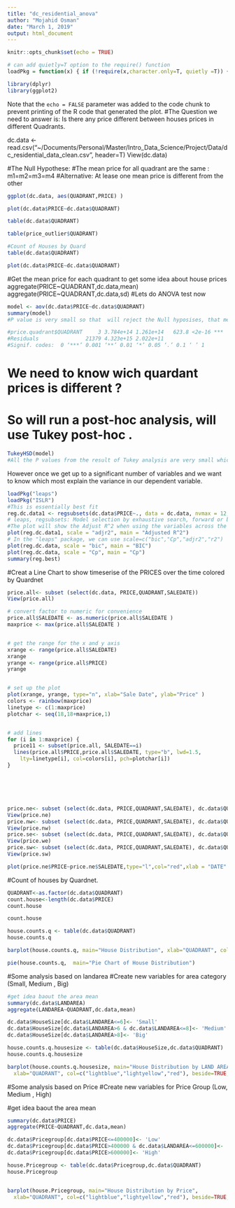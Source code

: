 ---
title: "dc_residential_anova"
author: "Mojahid Osman"
date: "March 1, 2019"
output: html_document
---



```{r setup, include=FALSE}
knitr::opts_chunk$set(echo = TRUE)
```
```{r basicfcn, include=F}
# can add quietly=T option to the require() function
loadPkg = function(x) { if (!require(x,character.only=T, quietly =T)) { install.packages(x,dep=T,repos="http://cran.us.r-project.org"); if(!require(x,character.only=T)) stop("Package not found") } }
```

```{r pressure, echo=FALSE}

library(dplyr)
library(ggplot2)

```

Note that the `echo = FALSE` parameter was added to the code chunk to prevent printing of the R code that generated the plot.
#The Question we need to answer is: Is there any price different between houses prices in different Quadrants. 

dc.data <- read.csv("~/Documents/Personal/Master/Intro_Data_Science/Project/Data/dc_residential_data_clean.csv", header=T)
View(dc.data)

#The Null Hypothese:
#The mean price for all quadrant are the same : m1=m2=m3=m4
#Alternative: At lease one mean price is different from the other 

```{r}
ggplot(dc.data, aes(QUADRANT,PRICE) )

plot(dc.data$PRICE~dc.data$QUADRANT)

table(dc.data$QUADRANT)

table(price_outlier$QUADRANT)

#Count of Houses by Quard
table(dc.data$QUADRANT)

plot(dc.data$PRICE~dc.data$QUADRANT)

```

#Get the mean price for each quadrant to get some idea about house prices
aggregate(PRICE~QUADRANT,dc.data,mean)
aggregate(PRICE~QUADRANT,dc.data,sd)
#Lets do ANOVA test now  
```{r}
model <- aov(dc.data$PRICE~dc.data$QUADRANT)
summary(model)
#P value is very small so that  will reject the Null hyposises, that mean the prices is signifacntly diffrent 

#price.quadrant$QUADRANT     3 3.784e+14 1.261e+14   623.8 <2e-16 ***
#Residuals               21379 4.323e+15 2.022e+11                   
#Signif. codes:  0 ‘***’ 0.001 ‘**’ 0.01 ‘*’ 0.05 ‘.’ 0.1 ‘ ’ 1

````
# We need to know wich quardant prices is different ?

# So will run a post-hoc analysis, will use Tukey post-hoc .
```{r}
TukeyHSD(model)
#All the P values from the result of Tukey analysis are very small which  mean there no any siginficant realatetion between all mean
```

However once we get up to a significant number of variables and we want to know which most explain the variance in our dependent variable. 
```{r}
loadPkg("leaps")
loadPkg("ISLR")
#This is essentially best fit 
reg.dc.data1 <- regsubsets(dc.data$PRICE~., data = dc.data, nvmax = 12, nbest = 1, method = "seqrep")  
# leaps, regsubsets: Model selection by exhaustive search, forward or backward stepwise, or sequential replacement
#The plot will show the Adjust R^2 when using the variables across the bottom
plot(reg.dc.data1, scale = "adjr2", main = "Adjusted R^2")
# In the "leaps" package, we can use scale=c("bic","Cp","adjr2","r2")
plot(reg.dc.data, scale = "bic", main = "BIC")
plot(reg.dc.data, scale = "Cp", main = "Cp")
summary(reg.best)
```

#Creat a Line Chart to show timeserise of the PRICES over the time colored by Quardnet 
```{r}
price.all<- subset (select(dc.data, PRICE,QUADRANT,SALEDATE))
View(price.all)

# convert factor to numeric for convenience 
price.all$SALEDATE <- as.numeric(price.all$SALEDATE ) 
maxprice <- max(price.all$SALEDATE )


# get the range for the x and y axis 
xrange <- range(price.all$SALEDATE) 
xrange
yrange <- range(price.all$PRICE) 
yrange


# set up the plot 
plot(xrange, yrange, type="n", xlab="Sale Date", ylab="Price" ) 
colors <- rainbow(maxprice) 
linetype <- c(1:maxprice) 
plotchar <- seq(18,18+maxprice,1)


# add lines 
for (i in 1:maxprice) { 
  price11 <- subset(price.all, SALEDATE==i) 
  lines(price.all$PRICE,price.all$SALEDATE, type="b", lwd=1.5,
    lty=linetype[i], col=colors[i], pch=plotchar[i]) 
} 






price.ne<- subset (select(dc.data, PRICE,QUADRANT,SALEDATE), dc.data$QUADRANT=="NE")
View(price.ne)
price.nw<- subset (select(dc.data, PRICE,QUADRANT,SALEDATE), dc.data$QUADRANT=="NW")
View(price.nw)
price.se<- subset (select(dc.data, PRICE,QUADRANT,SALEDATE), dc.data$QUADRANT=="SE")
View(price.we)
price.sw<- subset (select(dc.data, PRICE,QUADRANT,SALEDATE), dc.data$QUADRANT=="SW")
View(price.sw)

plot(price.ne$PRICE~price.ne$SALEDATE,type="l",col="red",xlab = "DATE" ,ylab = "PRICE")

```

#Count of houses by Quardnet.
```{r}
QUADRANT<-as.factor(dc.data$QUADRANT)
count.house<-length(dc.data$PRICE)
count.house

count.house

house.counts.q <- table(dc.data$QUADRANT)
house.counts.q

barplot(house.counts.q, main="House Distribution", xlab="QUADRANT", col=c("lightblue"))

pie(house.counts.q,  main="Pie Chart of House Distribution")


```

#Some analysis based on landarea 
#Create new variables for area category (Small, Medium , Big)
```{r}
#get idea baout the area mean
summary(dc.data$LANDAREA)
aggregate(LANDAREA~QUADRANT,dc.data,mean)

dc.data$HouseSize[dc.data$LANDAREA<=6]<- 'Small'
dc.data$HouseSize[dc.data$LANDAREA>6 & dc.data$LANDAREA<=8]<- 'Medium'
dc.data$HouseSize[dc.data$LANDAREA>8]<- 'Big'

house.counts.q.housesize <- table(dc.data$HouseSize,dc.data$QUADRANT)
house.counts.q.housesize

barplot(house.counts.q.housesize, main="House Distribution by LAND AREA",
  xlab="QUADRANT", col=c("lightblue","lightyellow","red"), beside=TRUE,legend = rownames(house.counts.q.housesize))

```
#Some analysis based on Price 
#Create new variables for Price Group  (Low, Medium , High)

#get idea baout the area mean
```{r}
summary(dc.data$PRICE)
aggregate(PRICE~QUADRANT,dc.data,mean)

dc.data$Pricegroup[dc.data$PRICE<=400000]<- 'Low'
dc.data$Pricegroup[dc.data$PRICE>400000 & dc.data$LANDAREA<=600000]<- 'Medium'
dc.data$Pricegroup[dc.data$PRICE>600000]<- 'High'

house.Pricegroup <- table(dc.data$Pricegroup,dc.data$QUADRANT)
house.Pricegroup 


barplot(house.Pricegroup, main="House Distribution by Price",
  xlab="QUADRANT", col=c("lightblue","lightyellow","red"), beside=TRUE,legend = rownames(house.Pricegroup))



```






























